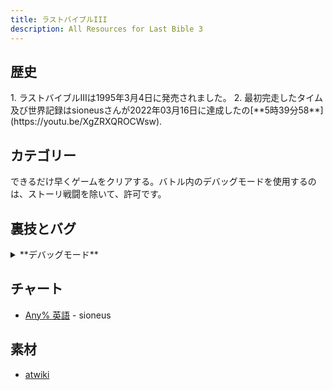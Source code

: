 ```yaml
---
title: ラストバイブルIII
description: All Resources for Last Bible 3
---
```



<DocsHero 
    content="ラストバイブルIIIは女神転生外伝ラストバイブルIIの続き作品です。今回はSNESに開発され、キャラが多くてバトルシステムは上達されました。"
    srcUrl={cover}
    alt="Last Bible 3 Cover"
/>

<LinkCard title="ランキング" href="https://www.speedrun.com/ja-JP/lastbible3" description="投稿されたRTA動画を観るようにSpeedrun.comへ"/>

## 歴史

<Tabs>
<TabItem label="Any%">
<Steps> 
1. ラストバイブルIIIは1995年3月4日に発売されました。
2. 最初完走したタイム及び世界記録はsioneusさんが2022年03月16日に達成したの[**5時39分58**](https://youtu.be/XgZRXQROCWsw).
</Steps>
</TabItem>

</Tabs>

## カテゴリー
<CardGrid>
    <Card title="Any%">できるだけ早くゲームをクリアする。バトル内のデバッグモードを使用するのは、ストーリ戦闘を除いて、許可です。</Card>
    <Card title="Glitchless"></Card>
</CardGrid>

## 裏技とバグ
<details>
<summary>**デバッグモード**</summary>

再現方法:

- バトル内にSTARTボタンを押したら数が三つがあるメニューになってデバッグモードが表示されます。
- 閉じるとSTARTボタンをもう一回押す。

機能:

数のメニューに各数が変わることができます。

- Aボタンを押したら第一の数が増えるかBボタンを押したら減ることになります。この数は攻撃アニメションに当たります。Xボタンを押すとアニメションが再現されます。
- 上ボタンを押したら、第二の数が増えるか下ボタンを押したら減ることになります。この数は各エンカに当たります。特定の数にXボタンを押すと、現在の相手を変えることができます。
- 左ボタンを押したら、第二の数が増えるか右ボタンを押したら減ることになります。 この数はバトルの背景に当たり、選択したら景色を変えることができます。

IDが４４０の悪魔は「うりね」と名乗ってバグ悪魔です。交渉で仲間になったら、ものすごく強力のLVL159の悪魔のため、すぐ戦闘を終わらせることになります。
</details>

## チャート
- [Any% 英語](https://w.atwiki.jp/lastbible3/?page=SFC) - sioneus

## 素材
- [atwiki](https://w.atwiki.jp/lastbible3/)